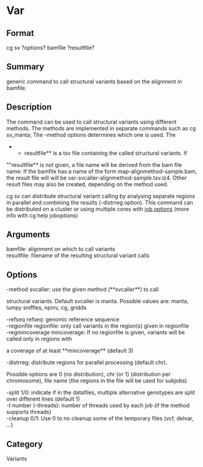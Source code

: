 = Var =

== Format ==
cg sv ?options? bamfile ?resultfile?

== Summary ==
generic command to call structural variants based on the alignment in bamfile.

== Description ==
The command can be used to call structural variants using different
methods. The methods are implemented in separate commands such as cg
sv_manta; The -method options determines which one is used. The
**resultfile** is a tsv file containing the called structural variants. If
""resultfile** is not given, a file name will be derived from the bam file
name: If the bamfile has a name of the form map-alignmethod-sample.bam,
the result file will will be var-svcaller-alignmethod-sample.tsv.lz4.
Other result files may also be created, depending on the method used.

cg sv can distribute structural variant calling by analysing separate
regions in parallel and combining the results (-distrreg option).
This command can be distributed on a cluster or using multiple cores with
[[joboptions|job options]] (more info with cg help joboptions)

== Arguments ==
; bamfile: alignment on which to call variants
; resultfile: filename of the resulting structural variant calls

== Options ==
; -method svcaller: use the given method (**svcaller**) to call
structural variants. Default svcaller is manta.
Possible values are: manta, lumpy sniffles, npinv, cg, gridds
; -refseq refseq: genomic reference sequence
; -regionfile regionfile: only call variants in the region(s) given in regionfile
; -regmincoverage mincoverage: If no regionfile is given, variants will be called only in regions with
a coverage of at least **mincoverage** (default 3)
; -distrreg: distribute regions for parallel processing (default chr).
Possible options are 0 (no distribution), chr (or 1) (distribution per
chromosome), file name (the regions in the file will be used for subjobs)
; -split 1/0: indicate if in the datafiles, multiple alternative genotypes are split over different lines (default 1)
; -t number (-threads): number of threads used by each job (if the method supports threads)
; -cleanup 0/1: Use 0 to no cleanup some of the temporary files (vcf, delvar, ...)

== Category ==
Variants

